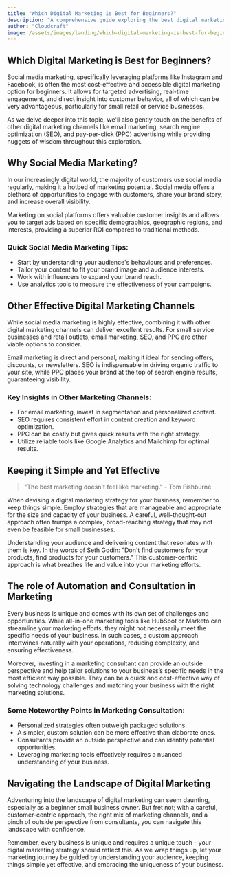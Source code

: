 ```yaml
---
title: "Which Digital Marketing is Best for Beginners?"
description: "A comprehensive guide exploring the best digital marketing options for beginners and small businesses."
author: "Cloudcraft"
image: /assets/images/landing/which-digital-marketing-is-best-for-beginners.jpg
---
```


## Which Digital Marketing is Best for Beginners?

Social media marketing, specifically leveraging platforms like Instagram and Facebook, is often the most cost-effective and accessible digital marketing option for beginners. It allows for targeted advertising, real-time engagement, and direct insight into customer behavior, all of which can be very advantageous, particularly for small retail or service businesses.

As we delve deeper into this topic, we'll also gently touch on the benefits of other digital marketing channels like email marketing, search engine optimization (SEO), and pay-per-click (PPC) advertising while providing nuggets of wisdom throughout this exploration.

<ServicesBlurb />

## Why Social Media Marketing?

In our increasingly digital world, the majority of customers use social media regularly, making it a hotbed of marketing potential. Social media offers a plethora of opportunities to engage with customers, share your brand story, and increase overall visibility.

Marketing on social platforms offers valuable customer insights and allows you to target ads based on specific demographics, geographic regions, and interests, providing a superior ROI compared to traditional methods.

### Quick Social Media Marketing Tips:

 * Start by understanding your audience's behaviours and preferences.
 * Tailor your content to fit your brand image and audience interests.
 * Work with influencers to expand your brand reach.
 * Use analytics tools to measure the effectiveness of your campaigns.

## Other Effective Digital Marketing Channels

While social media marketing is highly effective, combining it with other digital marketing channels can deliver excellent results. For small service businesses and retail outlets, email marketing, SEO, and PPC are other viable options to consider.

Email marketing is direct and personal, making it ideal for sending offers, discounts, or newsletters. SEO is indispensable in driving organic traffic to your site, while PPC places your brand at the top of search engine results, guaranteeing visibility.

### Key Insights in Other Marketing Channels:

 * For email marketing, invest in segmentation and personalized content.
 * SEO requires consistent effort in content creation and keyword optimization.
 * PPC can be costly but gives quick results with the right strategy.
 * Utilize reliable tools like Google Analytics and Mailchimp for optimal results.

<GetStartedBlurb />

## Keeping it Simple and Yet Effective

<blockquote tip>
"The best marketing doesn't feel like marketing." - Tom Fishburne
</blockquote>

When devising a digital marketing strategy for your business, remember to keep things simple. Employ strategies that are manageable and appropriate for the size and capacity of your business. A careful, well-thought-out approach often trumps a complex, broad-reaching strategy that may not even be feasible for small businesses.

Understanding your audience and delivering content that resonates with them is key. In the words of Seth Godin: "Don't find customers for your products, find products for your customers." This customer-centric approach is what breathes life and value into your marketing efforts.

## The role of Automation and Consultation in Marketing

Every business is unique and comes with its own set of challenges and opportunities. While all-in-one marketing tools like HubSpot or Marketo can streamline your marketing efforts, they might not necessarily meet the specific needs of your business. In such cases, a custom approach intertwines naturally with your operations, reducing complexity, and ensuring effectiveness.

Moreover, investing in a marketing consultant can provide an outside perspective and help tailor solutions to your business’s specific needs in the most efficient way possible. They can be a quick and cost-effective way of solving technology challenges and matching your business with the right marketing solutions.

### Some Noteworthy Points in Marketing Consultation:

 * Personalized strategies often outweigh packaged solutions.
 * A simpler, custom solution can be more effective than elaborate ones.
 * Consultants provide an outside perspective and can identify potential opportunities.
 * Leveraging marketing tools effectively requires a nuanced understanding of your business.

## Navigating the Landscape of Digital Marketing

Adventuring into the landscape of digital marketing can seem daunting, especially as a beginner small business owner. But fret not; with a careful, customer-centric approach, the right mix of marketing channels, and a pinch of outside perspective from consultants, you can navigate this landscape with confidence.

Remember, every business is unique and requires a unique touch - your digital marketing strategy should reflect this. As we wrap things up, let your marketing journey be guided by understanding your audience, keeping things simple yet effective, and embracing the uniqueness of your business.